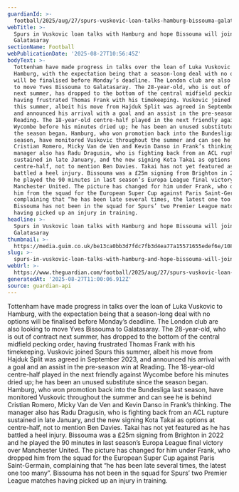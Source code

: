 ```yaml
---
guardianId: >-
  football/2025/aug/27/spurs-vuskovic-loan-talks-hamburg-bissouma-galatasaray-transfer-latest
webTitle: >-
  Spurs in Vuskovic loan talks with Hamburg and hope Bissouma will join
  Galatasaray
sectionName: Football
webPublicationDate: '2025-08-27T10:56:45Z'
bodyText: >-
  Tottenham have made progress in talks over the loan of Luka Vuskovic to
  Hamburg, with the expectation being that a season-long deal with no options
  will be finalised before Monday’s deadline. The London club are also looking
  to move Yves Bissouma to Galatasaray. The 28-year-old, who is out of contract
  next summer, has dropped to the bottom of the central midfield pecking order,
  having frustrated Thomas Frank with his timekeeping. Vuskovic joined Spurs
  this summer, albeit his move from Hajduk Split was agreed in September 2023,
  and announced his arrival with a goal and an assist in the pre-season win at
  Reading. The 18-year-old centre-half played in the next friendly against
  Wycombe before his minutes dried up; he has been an unused substitute since
  the season began. Hamburg, who won promotion back into the Bundesliga last
  season, have monitored Vuskovic throughout the summer and can see he is behind
  Cristian Romero, Micky Van de Ven and Kevin Danso in Frank’s thinking. The
  manager also has Radu Dragusin, who is fighting back from an ACL rupture
  sustained in late January, and the new signing Kota Takai as options at
  centre-half, not to mention Ben Davies. Takai has not yet featured as he has
  battled a heel injury. Bissouma was a £25m signing from Brighton in 2022 and
  he played the 90 minutes in last season’s Europa League final victory over
  Manchester United. The picture has changed for him under Frank, who dropped
  him from the squad for the European Super Cup against Paris Saint-Germain,
  complaining that “he has been late several times, the latest one too many”.
  Bissouma has not been in the squad for Spurs’ two Premier League matches
  having picked up an injury in training.
headline: >-
  Spurs in Vuskovic loan talks with Hamburg and hope Bissouma will join
  Galatasaray
thumbnail: >-
  https://media.guim.co.uk/be13ca0bb3d7fdc7fb3d4ea77a15571655edef6e/1085_152_4442_3554/500.jpg
slug: >-
  spurs-in-vuskovic-loan-talks-with-hamburg-and-hope-bissouma-will-join-galatasaray
webUrl: >-
  https://www.theguardian.com/football/2025/aug/27/spurs-vuskovic-loan-talks-hamburg-bissouma-galatasaray-transfer-latest
generatedAt: '2025-08-27T11:00:06.912Z'
source: guardian-api
---
```

Tottenham have made progress in talks over the loan of Luka Vuskovic to Hamburg, with the expectation being that a season-long deal with no options will be finalised before Monday’s deadline. The London club are also looking to move Yves Bissouma to Galatasaray. The 28-year-old, who is out of contract next summer, has dropped to the bottom of the central midfield pecking order, having frustrated Thomas Frank with his timekeeping. Vuskovic joined Spurs this summer, albeit his move from Hajduk Split was agreed in September 2023, and announced his arrival with a goal and an assist in the pre-season win at Reading. The 18-year-old centre-half played in the next friendly against Wycombe before his minutes dried up; he has been an unused substitute since the season began. Hamburg, who won promotion back into the Bundesliga last season, have monitored Vuskovic throughout the summer and can see he is behind Cristian Romero, Micky Van de Ven and Kevin Danso in Frank’s thinking. The manager also has Radu Dragusin, who is fighting back from an ACL rupture sustained in late January, and the new signing Kota Takai as options at centre-half, not to mention Ben Davies. Takai has not yet featured as he has battled a heel injury. Bissouma was a £25m signing from Brighton in 2022 and he played the 90 minutes in last season’s Europa League final victory over Manchester United. The picture has changed for him under Frank, who dropped him from the squad for the European Super Cup against Paris Saint-Germain, complaining that “he has been late several times, the latest one too many”. Bissouma has not been in the squad for Spurs’ two Premier League matches having picked up an injury in training.
